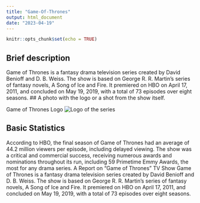 ```yaml
---
title: "Game-Of-Thrones"
output: html_document
date: "2023-04-19"
---
```


```r
knitr::opts_chunk$set(echo = TRUE)
```

## Brief description 
Game of Thrones is a fantasy drama television series created by David Benioff and D. B. Weiss. The show is based on George R. R. Martin's series of fantasy novels, A Song of Ice and Fire. It premiered on HBO on April 17, 2011, and concluded on May 19, 2019, with a total of 73 episodes over eight seasons.
## A photo with the logo or a shot from the show itself.


Game of Thrones Logo
![**Logo of the series**](R.jpg)

## Basic Statistics
According to HBO, the final season of Game of Thrones had an average of 44.2 million viewers per episode, including delayed viewing.
The show was a critical and commercial success, receiving numerous awards and nominations throughout its run, including 59 Primetime Emmy Awards, the most for any drama series.
A Report on "Game of Thrones" TV Show Game of Thrones is a fantasy drama television series created by David Benioff and D. B. Weiss. The show is based on George R. R. Martin's series of fantasy novels, A Song of Ice and Fire. It premiered on HBO on April 17, 2011, and concluded on May 19, 2019, with a total of 73 episodes over eight seasons.
